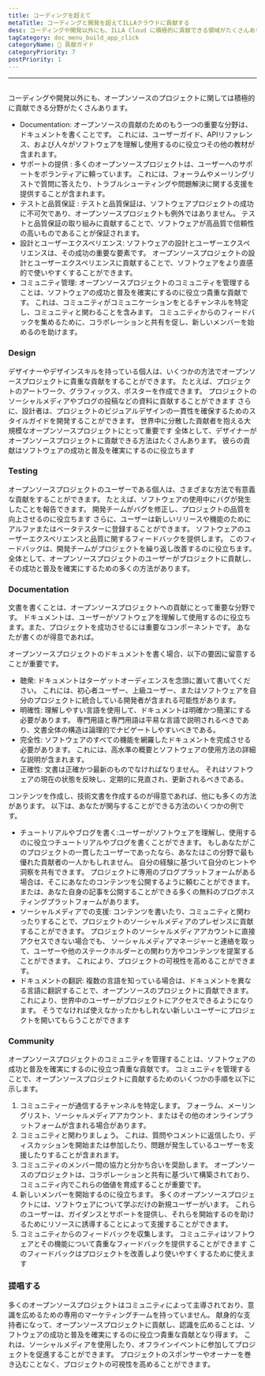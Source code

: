 ```yaml
---
title: コーディングを超えて
metaTitle: コーディングと開発を超えてILLAクラウドに貢献する
desc: コーディングや開発以外にも、ILLA Cloud に積極的に貢献できる領域がたくさんあります。
tagCategory: doc_menu_build_app_click
categoryName: 📎 貢献ガイド
categoryPriority: 7
postPriority: 1
---
```


* * *

## <h2 hidden>コーディングを超えて</h2>

コーディングや開発以外にも、オープンソースのプロジェクトに関しては積極的に貢献できる分野がたくさんあります。

-   Documentation: オープンソースの貢献のためのもう一つの重要な分野は、ドキュメントを書くことです。 これには、ユーザーガイド、APIリファレンス、および人々がソフトウェアを理解し使用するのに役立つその他の教材が含まれます。
-   サポートの提供 : 多くのオープンソースプロジェクトは、ユーザーへのサポートをボランティアに頼っています。 これには、フォーラムやメーリングリストで質問に答えたり、トラブルシューティングや問題解決に関する支援を提供することが含まれます。
-   テストと品質保証 : テストと品質保証は、ソフトウェアプロジェクトの成功に不可欠であり、オープンソースプロジェクトも例外ではありません。 テストと品質保証の取り組みに貢献することで、ソフトウェアが高品質で信頼性の高いものであることが保証されます。
-   設計とユーザーエクスペリエンス: ソフトウェアの設計とユーザーエクスペリエンスは、その成功の重要な要素です。 オープンソースプロジェクトの設計とユーザーエクスペリエンスに貢献することで、ソフトウェアをより直感的で使いやすくすることができます。
-   コミュニティ管理: オープンソースプロジェクトのコミュニティを管理することは、ソフトウェアの成功と普及を確実にするのに役立つ貴重な貢献です。 これは、コミュニティがコミュニケーションをとるチャンネルを特定し、コミュニティと関わることを含みます。 コミュニティからのフィードバックを集めるために、コラボレーションと共有を促し、新しいメンバーを始めるのを助けます。

### [](https://www.illacloud.com/zh-CN/blog/opensource-for-non-developers#design)Design

デザイナーやデザインスキルを持っている個人は、いくつかの方法でオープンソースプロジェクトに貴重な貢献をすることができます。 たとえば、プロジェクトのアートワーク、グラフィックス、ポスターを作成できます。 プロジェクトのソーシャルメディアやブログの投稿などの資料に貢献することができます さらに、設計者は、プロジェクトのビジュアルデザインの一貫性を確保するためのスタイルガイドを開発することができます。 世界中に分散した貢献者を抱える大規模なオープンソースプロジェクトにとって重要です 全体として、デザイナーがオープンソースプロジェクトに貢献できる方法はたくさんあります。 彼らの貢献はソフトウェアの成功と普及を確実にするのに役立ちます

### [](https://www.illacloud.com/zh-CN/blog/opensource-for-non-developers#testing)Testing

オープンソースプロジェクトのユーザーである個人は、さまざまな方法で有意義な貢献をすることができます。 たとえば、ソフトウェアの使用中にバグが発生したことを報告できます。 開発チームがバグを修正し、プロジェクトの品質を向上させるのに役立ちます さらに、ユーザーは新しいリリースや機能のためにアルファまたはベータテスターに登録することができます。 ソフトウェアのユーザーエクスペリエンスと品質に関するフィードバックを提供します。 このフィードバックは、開発チームがプロジェクトを繰り返し改善するのに役立ちます。 全体として、オープンソースプロジェクトのユーザーがプロジェクトに貢献し、その成功と普及を確実にするための多くの方法があります。

### [](https://www.illacloud.com/zh-CN/blog/opensource-for-non-developers#documentation)Documentation

文書を書くことは、オープンソースプロジェクトへの貢献にとって重要な分野です。 ドキュメントは、ユーザーがソフトウェアを理解して使用するのに役立ちます。また、プロジェクトを成功させるには重要なコンポーネントです。 あなたが書くのが得意であれば。

オープンソースプロジェクトのドキュメントを書く場合、以下の要因に留意することが重要です。

-   聴衆: ドキュメントはターゲットオーディエンスを念頭に置いて書いてください。 これには、初心者ユーザー、上級ユーザー、またはソフトウェアを自分のプロジェクトに統合している開発者が含まれる可能性があります。
-   明確性: 理解しやすい言語を使用して、ドキュメントは明確かつ簡潔にする必要があります。 専門用語と専門用語は平易な言語で説明されるべきであり、文書全体の構造は論理的でナビゲートしやすいべきである。
-   完全性: ソフトウェアのすべての機能を網羅したドキュメントを完成させる必要があります。 これには、高水準の概要とソフトウェアの使用方法の詳細な説明が含まれます。
-   正確性: 文書は正確かつ最新のものでなければなりません。 それはソフトウェアの現在の状態を反映し、定期的に見直され、更新されるべきである。

コンテンツを作成し、技術文書を作成するのが得意であれば、他にも多くの方法があります。 以下は、あなたが関与することができる方法のいくつかの例です。

-   チュートリアルやブログを書く:ユーザーがソフトウェアを理解し、使用するのに役立つチュートリアルやブログを書くことができます。 もしあなたがこのプロジェクトの一貫したユーザーであったなら、あなたはこの分野で最も優れた貢献者の一人かもしれません。 自分の経験に基づいて自分のヒントや洞察を共有できます。 プロジェクトに専用のブログプラットフォームがある場合は、そこにあなたのコンテンツを公開するように頼むことができます。 または、あなた自身の記事を公開することができる多くの無料のブログホスティングプラットフォームがあります。
-   ソーシャルメディアでの支援: コンテンツを書いたり、コミュニティと関わったりすることで、プロジェクトのソーシャルメディアのプレゼンスに貢献することができます。 プロジェクトのソーシャルメディアアカウントに直接アクセスできない場合でも、 ソーシャルメディアマネージャーと連絡を取って、ユーザーや他のステークホルダーとの関わり方やコンテンツを提案することができます。 これにより、プロジェクトの可視性を高めることができます。
-   ドキュメントの翻訳: 複数の言語を知っている場合は、ドキュメントを異なる言語に翻訳することで、オープンソースのプロジェクトに貢献できます。 これにより、世界中のユーザーがプロジェクトにアクセスできるようになります。 そうでなければ使えなかったかもしれない新しいユーザーにプロジェクトを開いてもらうことができます

### [](https://www.illacloud.com/zh-CN/blog/opensource-for-non-developers#community)Community

オープンソースプロジェクトのコミュニティを管理することは、ソフトウェアの成功と普及を確実にするのに役立つ貴重な貢献です。 コミュニティを管理することで、オープンソースプロジェクトに貢献するためのいくつかの手順を以下に示します。

1.  コミュニティーが通信するチャンネルを特定します。 フォーラム、メーリングリスト、ソーシャルメディアアカウント、またはその他のオンラインプラットフォームが含まれる場合があります。
2.  コミュニティと関わりましょう。 これは、質問やコメントに返信したり、ディスカッションを開始または参加したり、問題が発生しているユーザーを支援したりすることが含まれます。
3.  コミュニティのメンバー間の協力と分かち合いを奨励します。 オープンソースのプロジェクトは、コラボレーションと共有に基づいて構築されており、コミュニティ内でこれらの価値を育成することが重要です。
4.  新しいメンバーを開始するのに役立ちます。 多くのオープンソースプロジェクトには、ソフトウェアについて学ぶだけの新規ユーザーがいます。 これらのユーザーは、ガイダンスとサポートを提供し、それらを開始するのを助けるためにリソースに誘導することによって支援することができます。
5.  コミュニティからのフィードバックを収集します。 コミュニティはソフトウェアとその機能について貴重なフィードバックを提供することができます このフィードバックはプロジェクトを改善しより使いやすくするために使えます

### [](https://www.illacloud.com/zh-CN/blog/opensource-for-non-developers#advating)提唱する

多くのオープンソースプロジェクトはコミュニティによって主導されており、意識を広めるための専用のマーケティングチームを持っていません。 献身的な支持者になって、オープンソースプロジェクトに貢献し、認識を広めることは、ソフトウェアの成功と普及を確実にするのに役立つ貴重な貢献となり得ます。 これは、ソーシャルメディアを使用したり、オフラインイベントに参加してプロジェクトを促進することができます。 プロジェクトのスポンサーやオーナーを巻き込むことなく、プロジェクトの可視性を高めることができます。
